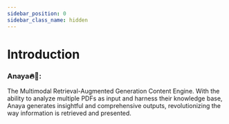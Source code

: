 ```yaml
---
sidebar_position: 0
sidebar_class_name: hidden
---
```


# Introduction


### Anaya🔥📑:
The Multimodal Retrieval-Augmented Generation Content Engine. With the ability to analyze multiple PDFs as input and harness their knowledge base, Anaya generates insightful and comprehensive outputs, revolutionizing the way information is retrieved and presented.
